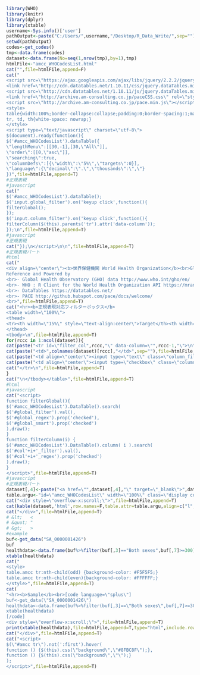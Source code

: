 ```r
library(WHO)
library(knitr)
library(dplyr)
library(xtable)
username<-Sys.info()['user']
pathOutput<-paste("C:/Users/",username,"/Desktop/R_Data_Write/",sep="")
setwd(pathOutput)
codes<-get_codes()
tmp<-data.frame(codes)
dataset<-data.frame(No=seq(1,nrow(tmp),by=1),tmp)
htmlFile<-"amcc_WHOCodesList.html"
cat("",file=htmlFile,append=F)
cat("
<script src=\"https://ajax.googleapis.com/ajax/libs/jquery/2.2.2/jquery.min.js\"></script>
<link href=\"http://cdn.datatables.net/1.10.11/css/jquery.dataTables.min.css\" rel=\"stylesheet\">
<script src=\"http://cdn.datatables.net/1.10.11/js/jquery.dataTables.min.js\"></script>
<link href=\"http://archive.am-consulting.co.jp/paceCSS.css\" rel=\"stylesheet\">
<script src=\"http://archive.am-consulting.co.jp/pace.min.js\"></script>
<style>
table{width:100%;border-collapse:collapse;padding:0;border-spacing:1;margin-left:auto;margin-right:auto;font-size:100%;}
tr, td, th{white-space: nowrap;}
</style>
<script type=\"text/javascript\" charset=\"utf-8\">
$(document).ready(function(){
$('#amcc_WHOCodesList').dataTable({
\"lengthMenu\":[[30,-1],[30,\"All\"]],
\"order\":[[0,\"asc\"]],
\"searching\":true,
\"columnDefs\":[{\"width\":\"5%\",\"targets\":0}],
\"language\":{\"decimal\":\".\",\"thousands\":\",\"}
})",file=htmlFile,append=T)
#正規表現
#javascript
cat("
$('#amcc_WHOCodesList').dataTable();
$('input.global_filter').on('keyup click',function(){
filterGlobal();
});
$('input.column_filter').on('keyup click',function(){
filterColumn($(this).parents('tr').attr('data-column'));
});\n",file=htmlFile,append=T)
#javascript
#正規表現  
cat("});\n</script>\n\n",file=htmlFile,append=T)
#正規表現パート
#html
cat("
<div align=\"center\"><b>世界保健機関 World Health Organization</b><br>Global Health Observatory (GHO) data</div>
Reference and Powered by
<br>- Global Health Observatory (GHO) data http://www.who.int/gho/en/
<br>- WHO : R Client for the World Health Organization API https://mran.revolutionanalytics.com/package/WHO/
<br>- DataTables https://datatables.net/
<br>- PACE http://github.hubspot.com/pace/docs/welcome/
<br>",file=htmlFile,append=T)
cat("<hr><b>正規表現対応フィルターボックス</b>  
<table width=\"100%\">
<thead>
<tr><th width=\"15%\" style=\"text-align:center\">Target</th><th width=\"75%\" style=\"text-align:center\">Search text</th><th style=\"text-align:center\">Regex</th></tr>
</thead>
<tbody>\n",file=htmlFile,append=T)
for(rccc in 1:ncol(dataset)){
cat(paste("<tr id=\"filter_col",rccc,"\" data-column=\"",rccc-1,"\">\n",sep=""),file=htmlFile,append=T)
cat(paste("<td>",colnames(dataset)[rccc],"</td>",sep=""),file=htmlFile,append=T)
cat(paste("<td align=\"center\"><input type=\"text\" class=\"column_filter\" id=\"col",rccc-1,"_filter\"  style=\"width:100%\"></td>\n",sep=""),file=htmlFile,append=T)
cat(paste("<td align=\"center\"><input type=\"checkbox\" class=\"column_filter\" id=\"col",rccc-1,"_regex\" checked=\"checked\"></td>\n",sep=""),file=htmlFile,append=T)
cat("</tr>\n",file=htmlFile,append=T)
}  
cat("\n</tbody></table>",file=htmlFile,append=T)  
#html
#javascript
cat("<script>  
function filterGlobal(){
$('#amcc_WHOCodesList').DataTable().search( 
$('#global_filter').val(), 
$('#global_regex').prop('checked'), 
$('#global_smart').prop('checked') 
).draw(); 
}
function filterColumn(i) {
$('#amcc_WHOCodesList').DataTable().column( i ).search(
$('#col'+i+'_filter').val(),
$('#col'+i+'_regex').prop('checked')
).draw();
}
</script>",file=htmlFile,append=T)  
#javascript
#正規表現パート
dataset[,4]<-paste("<a href=\"",dataset[,4],"\" target=\"_blank\">",dataset[,4],"</a>",sep="")
table.argu<-"id=\"amcc_WHOCodesList\" width=\"100%\" class=\"display compact\""
cat("<div style=\"overflow-x:scroll;\">",file=htmlFile,append=T)
cat(kable(dataset,'html',row.names=F,table.attr=table.argu,align=c("l","l","l","r")),file=htmlFile,append=T)  
cat("</div>",file=htmlFile,append=T)
# &lt;   <
# &quot; "
# &gt;   >
#example
buf<-get_data("SA_0000001426")
buf
healthdata<-data.frame(buf%>%filter(buf[,3]=="Both sexes",buf[,7]>=300))
xtable(healthdata)
cat("
<style>
table.amcc tr:nth-child(odd) {background-color: #F5F5F5;}
table.amcc tr:nth-child(even){background-color: #FFFFFF;}
</style>",file=htmlFile,append=T)
cat(
"<hr><b>Sample</b><br>[code language=\"splus\"]
buf<-get_data(\"SA_0000001426\")
healthdata<-data.frame(buf%>%filter(buf[,3]==\"Both sexes\",buf[,7]>=300))
xtable(healthdata)  
[/code]
<div style=\"overflow-x:scroll;\">",file=htmlFile,append=T)
print(xtable(healthdata),file=htmlFile,append=T,type="html",include.rownames=T,html.table.attributes="id='amcc' class='amcc'")
cat("</div>",file=htmlFile,append=T)
cat("<script>
$(\"#amcc tr\").not(':first').hover(
function () {$(this).css(\"background\",\"#8FBC8F\");}, 
function () {$(this).css(\"background\",\"\");}
);
</script>",file=htmlFile,append=T)
```